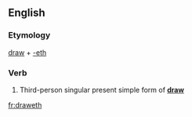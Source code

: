 ==English==

===Etymology===
[[draw]] + [[-eth]]

===Verb===
{{en-verb form}}

# {{context|archaic|lang=en}} Third-person singular present simple form of '''[[draw]]'''

[[fr:draweth]]